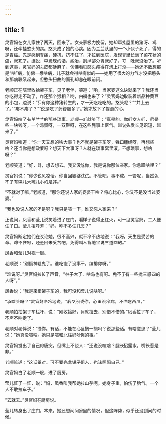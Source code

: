 ```yaml
---
---
---
```

title: 1
---



灵官妈在女儿家住了两天，回来了。女亲家极力挽留，她却牵挂屋里的猪呀、鸡呀，还牵挂憨头的病。憨头成了她的心病。因为兰兰队里的一个小伙子死了，得的是胃癌。先是感到胃痛，硬抗，抗不住了，才拉到医院，发现胃里长满了菜花状的癌，就死了。据说，早发现的话，能治，割掉部分胃就好了，可一晚就没治了。听到这事，灵官妈的头皮都酥麻了，仿佛看见憨头疼得在炕上打滚——她还不敢想那是“啥”病，仿佛一想啥病，儿子就会得啥病似的——她用了很大的力气才没把憨头和那病联系起来，但憨头扭曲的面孔却总在眼前闪。

老顺正在院里收拾架子车，见了老伴，笑道：“哟，当家婆这么快就来了？我还当你吃得走不动了，咋还那个猴相？哟，白福也来了？”灵官妈边取装着新品种黄豆的小包，边说：“只有你这种猪转生的，才一天吃吃吃的。憨头呢？”“井上去了。”“疼不疼了？”“说是吃了药舒服多了。”她才放下了提悬的心。

灵官妈喧了有关兰兰的那些琐事。老顺一听就笑了：“真是的。你们女人们，尽是些一块钱呀，一个鸡蛋呀，一双鞋呀，在这些屁事上怄气。越说头发长见识短，越来了。”

灵官妈嗔道：“你一天又想的啥大事？也不就是架子车呀，牲口缰绳呀，再想些啥？还当你是想政策呀？想天下大事呀？人就在琐事窝里滚。不想琐事，想啥呀？”

老顺笑道：“好，好，想去想去。我又没说你，我是说你那位亲家。你急躁啥哩？”

灵官妈说：“你少说风凉话。你当回婆婆试试。不管吧，事不成。一管呢，当然免不了有碟儿大碗儿小的是非。”

“不就对了嘛。”老顺道，“那你还说人家的婆婆干啥？将心比心，你又不是没当过婆婆。”

“我也没说人家的不是呀？我只是喧一下，谁又怨人家来？”

正说间，凤香和莹儿说笑着进了庄门，看样子说得正红火，可一见灵官妈，二人便住了口。莹儿招呼道：“妈，咋不多住几天？”

灵官妈断定她们在议论她，很不高兴，就不冷不热地说：“我呀，天生是受苦的命。蹲不住呀，还是回来受苦吧，免得叫人背地里说三道四的。”

凤香和莹儿对视一眼。

老顺说：“别疑神疑鬼了。谁吃饱了没事干，编排你呀。”

“难说呀。”灵官妈拉长了声音，“林子大了，啥鸟也有呀。免不了有一些搅三惑四的人呀”。”

凤香说：“我是来借架子车的，我可没和莹儿说啥呀。”

“承啥头呀？”灵官妈冷冷地说，“我又没说你。心里没冷病，不怕吃西瓜。”

老顺拍拍架子车栏杆，说：“刚收拾好，用就拉去，别借不借的。”凤香拉了车子，不声不响走了。

老顺对老伴说：“瞧你。有话，不能在心里搁一搁吗？说那些话，有啥意思？”莹儿说：“她真没喧啥。她只是喧和北柱妈吵架的事。”

灵官妈觉出了自己的唐突，但嘴上不饶人：“还说没喧啥？腿长招露水，嘴长惹是非。”

老顺笑道：“这话很对。可不要光拿镜子照人，也该照照自己。”

灵官妈白了老顺一眼，进了厨房。

莹儿怔了一怔，说：“妈，凤香叫我帮她拉山芋呢。她身子重，怕伤了胎气。一个人不敢拉车子。”

“去就去。”灵官妈在厨房说。

莹儿转身出了庄门。本来，她还想问问家里的情况，但这阵势，似乎还没到问的时候。
